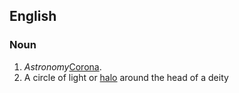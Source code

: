 ==English==
===Noun===
#''Astronomy''[[Corona]].
#A circle of light or [[halo]] around the head of a deity